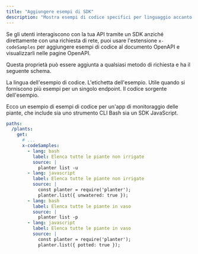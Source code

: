 ```yaml
---
title: "Aggiungere esempi di SDK"
description: "Mostra esempi di codice specifici per linguaggio accanto agli endpoint API per mostrare agli sviluppatori come usare i tuoi SDK"
---
```


Se gli utenti interagiscono con la tua API tramite un SDK anziché direttamente con una richiesta di rete, puoi usare l&#39;estensione `x-codeSamples` per aggiungere esempi di codice al documento OpenAPI e visualizzarli nelle pagine OpenAPI.

Questa proprietà può essere aggiunta a qualsiasi metodo di richiesta e ha il seguente schema.

<ParamField body="lang" type="string" required>
  La lingua dell&#39;esempio di codice.
</ParamField>

<ParamField body="label" type="string">
  L&#39;etichetta dell&#39;esempio. Utile quando si forniscono più esempi per un singolo endpoint.
</ParamField>

<ParamField body="source" type="string" required>
  Il codice sorgente dell&#39;esempio.
</ParamField>

Ecco un esempio di esempi di codice per un&#39;app di monitoraggio delle piante, che include sia uno strumento CLI Bash sia un SDK JavaScript.

```yaml
paths:
  /plants:
    get:
      # ...
      x-codeSamples:
        - lang: bash
          label: Elenca tutte le piante non irrigate
          source: |
            planter list -u
        - lang: javascript
          label: Elenca tutte le piante non irrigate
          source: |
            const planter = require('planter');
            planter.list({ unwatered: true });
        - lang: bash
          label: Elenca tutte le piante in vaso
          source: |
            planter list -p
        - lang: javascript
          label: Elenca tutte le piante in vaso
          source: |
            const planter = require('planter');
            planter.list({ potted: true });
```
